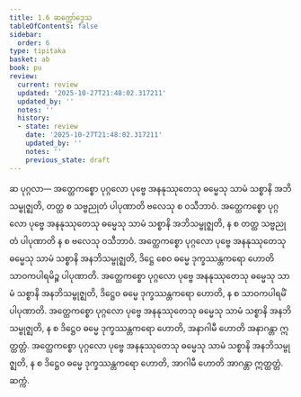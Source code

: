 ```yaml
---
title: 1.6 ဆက္ကော်ဒ္ဒေသ
tableOfContents: false
sidebar:
  order: 6
type: tipitaka
basket: ab
book: pu
review:
  current: review
  updated: '2025-10-27T21:48:02.317211'
  updated_by: ''
  notes: ''
  history:
  - state: review
    date: '2025-10-27T21:48:02.317211'
    updated_by: ''
    notes: ''
    previous_state: draft
---
```



<ReviewStatus review={frontmatter.review} showDetails={true} />

<HypothesisAnnotation frontmatter={frontmatter} />

<DynamicBreadcrumb />

<Division number="12" book="pu" e="ch" v="31" p="112">

<Paragraph number="159" book="pu">
<Emphasis>ဆ ပုဂ္ဂလာ—</Emphasis>
</Paragraph>

<Paragraph number="160" book="pu">
အတ္ထေကစ္စော ပုဂ္ဂလော ပုဗ္ဗေ အနနုဿုတေသု ဓမ္မေသု သာမံ သစ္စာနိ အဘိသမ္ဗုဇ္ဈတိ, တတ္ထ စ သဗ္ဗညုတံ ပါပုဏာတိ ဗလေသု စ ဝသီဘာဝံ. အတ္ထေကစ္စော ပုဂ္ဂလော ပုဗ္ဗေ အနနုဿုတေသု ဓမ္မေသု သာမံ သစ္စာနိ အဘိသမ္ဗုဇ္ဈတိ, န စ တတ္ထ သဗ္ဗညုတံ ပါပုဏာတိ န စ ဗလေသု ဝသီဘာဝံ. အတ္ထေကစ္စော ပုဂ္ဂလော ပုဗ္ဗေ အနနုဿုတေသု ဓမ္မေသု သာမံ သစ္စာနိ အနဘိသမ္ဗုဇ္ဈတိ, ဒိဋ္ဌေ စေဝ ဓမ္မေ ဒုက္ခဿန္တကရော ဟောတိ သာဝကပါရမိဉ္စ ပါပုဏာတိ. အတ္ထေကစ္စော ပုဂ္ဂလော ပုဗ္ဗေ အနနုဿုတေသု ဓမ္မေသု သာမံ သစ္စာနိ အနဘိသမ္ဗုဇ္ဈတိ, ဒိဋ္ဌေဝ ဓမ္မေ ဒုက္ခဿန္တကရော ဟောတိ, န စ သာဝကပါရမိံ ပါပုဏာတိ. အတ္ထေကစ္စော ပုဂ္ဂလော ပုဗ္ဗေ အနနုဿုတေသု ဓမ္မေသု သာမံ သစ္စာနိ အနဘိသမ္ဗုဇ္ဈတိ, န စ ဒိဋ္ဌေဝ ဓမ္မေ ဒုက္ခဿန္တကရော ဟောတိ, အနာဂါမီ ဟောတိ အနာဂန္တာ ဣတ္ထတ္တံ. အတ္ထေကစ္စော ပုဂ္ဂလော ပုဗ္ဗေ အနနုဿုတေသု ဓမ္မေသု သာမံ သစ္စာနိ အနဘိသမ္ဗုဇ္ဈတိ, န စ ဒိဋ္ဌေဝ ဓမ္မေ ဒုက္ခဿန္တကရော ဟောတိ, အာဂါမီ ဟောတိ အာဂန္တာ ဣတ္ထတ္တံ.

</Paragraph>
</Division>

<Paragraph number="161" type="center" book="pu">
ဆက္ကံ.
</Paragraph>